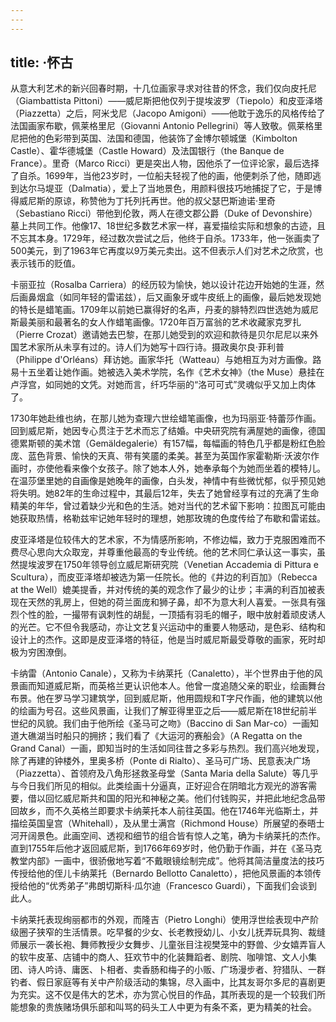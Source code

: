 ```yaml
---
---
---
```

title: ·怀古
---




从意大利艺术的新兴回春时期，十几位画家寻求对往昔的怀念，我们仅向皮托尼（Giambattista Pittoni）——威尼斯把他仅列于提埃波罗（Tiepolo）和皮亚泽塔（Piazzetta）之后，阿米戈尼（Jacopo Amigoni）——他耽于逸乐的风格传给了法国画家布歇，佩莱格里尼（Giovanni Antonio Pellegrini）等人致敬。佩莱格里尼把他的色彩带到英国、法国和德国，他装饰了金博尔顿城堡（Kimbolton Castle）、霍华德城堡（Castle Howard）及法国银行（the Banque de France）。里奇（Marco Ricci）更是突出人物，因他杀了一位评论家，最后选择了自杀。1699年，当他23岁时，一位船夫轻视了他的画，他便刺杀了他，随即逃到达尔马堤亚（Dalmatia），爱上了当地景色，用颜料很技巧地捕捉了它，于是博得威尼斯的原谅，称赞他为丁托列托再世。他的叔父瑟巴斯迪诺·里奇（Sebastiano Ricci）带他到伦敦，两人在德文郡公爵（Duke of Devonshire）墓上共同工作。他像17、18世纪多数艺术家一样，喜爱描绘实际和想象的古迹，且不忘其本身。1729年，经过数次尝试之后，他终于自杀。1733年，他一张画卖了500美元，到了1963年它再度以9万美元卖出。这不但表示人们对艺术之欣赏，也表示钱币的贬值。

卡丽亚拉（Rosalba Carriera）的经历较为愉快，她以设计花边开始她的生涯，然后画鼻烟盒（如同年轻的雷诺兹），后又画象牙或牛皮纸上的画像，最后她发现她的特长是蜡笔画。1709年以前她已赢得好的名声，丹麦的腓特烈四世选她为威尼斯最美丽和最著名的女人作蜡笔画像。1720年百万富翁的艺术收藏家克罗扎（Pierre Crozat）邀请她去巴黎，在那儿她受到的欢迎和款待是贝尔尼尼以来外国艺术家所从未享有过的。诗人们为她写十四行诗。摄政奥尔良·菲利普（Philippe d'Orléans）拜访她。画家华托（Watteau）与她相互为对方画像。路易十五坐着让她作画。她被选入美术学院，名作《艺术女神》（the Muse）悬挂在卢浮宫，如同她的文凭。对她而言，纤巧华丽的“洛可可式”灵魂似乎又加上肉体了。

1730年她赴维也纳，在那儿她为查理六世绘蜡笔画像，也为玛丽亚·特蕾莎作画。回到威尼斯，她因专心贯注于艺术而忘了结婚。中央研究院有满屋她的画像，德国德累斯顿的美术馆（Gemäldegalerie）有157幅，每幅画的特色几乎都是粉红色脸庞、蓝色背景、愉快的天真、带有笑靥的柔美。甚至为英国作家霍勒斯·沃波尔作画时，亦使他看来像个女孩子。除了她本人外，她奉承每个为她而坐着的模特儿。在温莎堡里她的自画像是她晚年的画像，白头发，神情中有些微忧郁，似乎预见她将失明。她82年的生命过程中，其最后12年，失去了她曾经享有过的充满了生命精美的年华，曾过着缺少光和色的生活。她对当代的艺术留下影响：拉图瓦可能由她获取热情，格勒兹牢记她年轻时的理想，她那玫瑰的色度传给了布歇和雷诺兹。

皮亚泽塔是位较伟大的艺术家，不为情感所影响，不修边幅，致力于克服困难而不费尽心思向大众取宠，并尊重他最高的专业传统。他的艺术同仁承认这一事实，虽然提埃波罗在1750年领导创立威尼斯研究院（Venetian Accademia di Pittura e Scultura），而皮亚泽塔却被选为第一任院长。他的《井边的利百加》（Rebecca at the Well）媲美提香，并对传统的美的观念作了最少的让步；丰满的利百加被表现在天然的乳房上，但她的荷兰面庞和狮子鼻，却不为意大利人喜爱。一张具有强烈个性的脸，一撮带有讽刺性的胡髭，一顶插有羽毛的帽子，眼中放射着顽皮诱人的光芒。它不但令我感动，亦让文艺复兴运动中的重要人物感动，是色彩、结构和设计上的杰作。这即是皮亚泽塔的特征，他是当时威尼斯最受尊敬的画家，死时却极为穷困潦倒。

卡纳雷（Antonio Canale），又称为卡纳莱托（Canaletto），半个世界由于他的风景画而知道威尼斯，而英格兰更认识他本人。他曾一度追随父亲的职业，绘画舞台布景。他在罗马学习建筑学，回到威尼斯，他用圆规和T字尺作画，他的建筑以他的绘画为号召。这些风景画，让我们了解亚得里亚之后——威尼斯在18世纪前半世纪的风貌。我们由于他所绘《圣马可之吻》（Baccino di San Mar-co）一画知道大礁湖当时船只的拥挤；我们看了《大运河的赛船会》（A Regatta on the Grand Canal）一画，即知当时的生活如同往昔之多彩与热烈。我们高兴地发现，除了再建的钟楼外，里奥多桥（Ponte di Rialto）、圣马可广场、民意表决广场（Piazzetta）、首领府及八角形拯救圣母堂（Santa Maria della Salute）等几乎与今日我们所见的相似。此类绘画十分逼真，正好迎合在阴暗北方观光的游客需要，借以回忆威尼斯共和国的阳光和神秘之美。他们付钱购买，并把此地纪念品带回故乡，而不久英格兰即要求卡纳莱托本人前往英国。他在1746年光临斯土，并描绘英国皇宫（Whitehall），及从里士满宫（Richmond House）所展望的泰晤士河开阔景色。此画空间、透视和细节的组合皆有惊人之笔，确为卡纳莱托的杰作。直到1755年后他才返回威尼斯，到1766年69岁时，他仍勤于作画，并在《圣马克教堂内部》一画中，很骄傲地写着“不戴眼镜绘制完成”。他将其简洁量度法的技巧传授给他的侄儿卡纳莱托（Bernardo Bellotto Canaletto），把他风景画的本领传授给他的“优秀弟子”弗朗切斯科·瓜尔迪（Francesco Guardi），下面我们会谈到此人。

卡纳莱托表现绚丽都市的外观，而隆吉（Pietro Longhi）使用浮世绘表现中产阶级圈子狭窄的生活情景。吃早餐的少女、长老教授幼儿、小女儿抚弄玩具狗、裁缝师展示一袭长袍、舞师教授少女舞步、儿童张目注视樊笼中的野兽、少女嬉弄盲人的软牛皮革、店铺中的商人、狂欢节中的化装舞蹈者、剧院、咖啡馆、文人小集团、诗人吟诗、庸医、卜相者、卖香肠和梅子的小贩、广场漫步者、狩猎队、一群钓者、假日家庭等有关中产阶级活动的集锦，尽入画中，比其友哥尔多尼的喜剧更为充实。这不仅是伟大的艺术，亦为赏心悦目的作品，其所表现的是一个较我们所能想象的贵族赌场俱乐部和叫骂的码头工人中更为有条不紊，更为精美的社会。